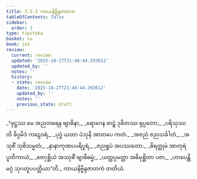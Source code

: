 ```yaml
---
title: 3.5.3 ကာယနိဗ္ဗိန္ဒဇာတက
tableOfContents: false
sidebar:
  order: 3
type: tipitaka
basket: su
book: ja1
review:
  current: review
  updated: '2025-10-27T21:48:44.293612'
  updated_by: ''
  notes: ''
  history:
  - state: review
    date: '2025-10-27T21:48:44.293612'
    updated_by: ''
    notes: ''
    previous_state: draft
---
```



<ReviewStatus review={frontmatter.review} showDetails={true} />

<HypothesisAnnotation frontmatter={frontmatter} />

<DynamicBreadcrumb />

<Division number="127" book="ja1" e="ch" v="22" p="89">

<Paragraph number="846" type="verses" book="ja1">
_“ဖုဋ္ဌဿ မေ အညတရေန ဗျာဓိနာ,_  
_ရောဂေန ဗာဠှံ ဒုခိတဿ ရုပ္ပတော;_  
_ပရိသုဿတိ ခိပ္ပမိဒံ ကဠေဝရံ,_  
_ပုပ္ဖံ ယထာ ပံသုနိ အာတပေ ကတံ._  

</Paragraph>

</Division>
<Division number="128" book="ja1" e="ch" v="22" p="89">

<Paragraph number="847" type="verses" book="ja1">
_အဇညံ ဇညသင်္ခါတံ,_  
_အသုစိံ သုစိသမ္မတံ;_  
_နာနာကုဏပပရိပူရံ,_  
_ဇညရူပံ အပဿတော._  

</Paragraph>

</Division>
<Division number="129" book="ja1" e="ch" v="22" p="89">

<Paragraph number="848" type="verses" book="ja1">
_ဓိရတ္ထုမံ အာတုရံ ပူတိကာယံ,_  
_ဇေဂုစ္ဆိယံ အဿုစိံ ဗျာဓိဓမ္မံ;_  
_ယတ္ထပ္ပမတ္တာ အဓိမုစ္ဆိတာ ပဇာ,_  
_ဟာပေန္တိ မဂ္ဂံ သုဂတူပပတ္တိယာ”တိ._  


</Paragraph>
</Division>

<Paragraph number="849" type="center" book="ja1">
ကာယနိဗ္ဗိန္ဒဇာတကံ တတိယံ.
</Paragraph>